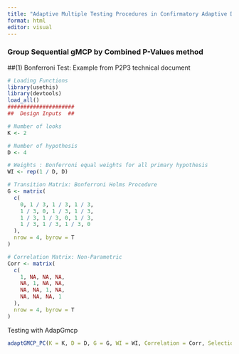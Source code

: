 ```yaml
---
title: "Adaptive Multiple Testing Procedures in Confirmatory Adaptive Designs"
format: html
editor: visual
---
```


### Group Sequential gMCP by Combined P-Values method
##(1) Bonferroni Test: Example from P2P3 technical document 

```r
# Loading Functions
library(usethis)
library(devtools)
load_all()
#####################
##  Design Inputs  ##

# Number of looks
K <- 2

# Number of hypothesis
D <- 4

# Weights : Bonferroni equal weights for all primary hypothesis
WI <- rep(1 / D, D)

# Transition Matrix: Bonferroni Holms Procedure
G <- matrix(
  c(
    0, 1 / 3, 1 / 3, 1 / 3,
    1 / 3, 0, 1 / 3, 1 / 3,
    1 / 3, 1 / 3, 0, 1 / 3,
    1 / 3, 1 / 3, 1 / 3, 0
  ),
  nrow = 4, byrow = T
)

# Correlation Matrix: Non-Parametric
Corr <- matrix(
  c(
    1, NA, NA, NA,
    NA, 1, NA, NA,
    NA, NA, 1, NA,
    NA, NA, NA, 1
  ),
  nrow = 4, byrow = T
)
```

Testing with AdapGmcp

```r
adaptGMCP_PC(K = K, D = D, G = G, WI = WI, Correlation = Corr, Selection = T, Threshold = c(0.00001, 0.025))
```

